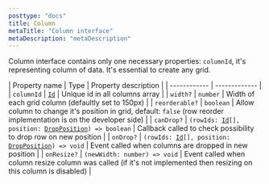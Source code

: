 ```yaml
---
posttype: "docs"
title: Column
metaTitle: "Column interface"
metaDescription: "metaDescription"
---
```


Column interface contains only one necessary properties: `columnId`, it's representing column of data.
It's essential to create any grid.

| Property name     | Type            | Property description | 
| ------------      | -------------   | 
| `columnId`        | [`Id`](link)                                                                  | Unique id in all columns array | 
| `width?`          | `number`                                                                      | Width of each grid column (defaultly set to 150px)  | 
| `reorderable?`    | `boolean`                                                                     | Allow column to change it's position in grid, default: `false` (row reorder implementation is on the developer side)  | 
| `canDrop?`        | `(rowIds: `[`Id`](link)`[], position: `[`DropPosition`](link)`) => boolean`   | Callback called to check possibility to drop row on new position | 
| `onDrop?`         | `(rowIds: `[`Id`](link)`[], position: `[`DropPosition`](link)`) => void`      | Event called when columns are dropped in new position | 
| `onResize?`       | `(newWidth: number) => void`                                                  | Event called when column resize column was called (if it's not implemented then resizing on this column is disabled) | 
